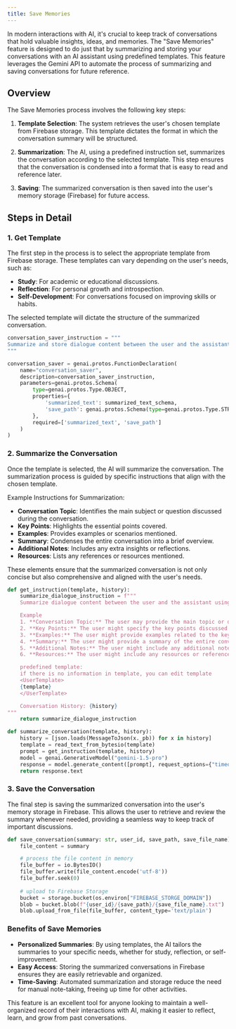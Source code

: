 ```yaml
---
title: Save Memories
---
```


In modern interactions with AI, it's crucial to keep track of conversations that hold valuable insights, ideas, and memories. The "Save Memories" feature is designed to do just that by summarizing and storing your conversations with an AI assistant using predefined templates. This feature leverages the Gemini API to automate the process of summarizing and saving conversations for future reference.

## Overview

The Save Memories process involves the following key steps:

1. **Template Selection**: The system retrieves the user's chosen template from Firebase storage. This template dictates the format in which the conversation summary will be structured.

2. **Summarization**: The AI, using a predefined instruction set, summarizes the conversation according to the selected template. This step ensures that the conversation is condensed into a format that is easy to read and reference later.

3. **Saving**: The summarized conversation is then saved into the user's memory storage (Firebase) for future access.

## Steps in Detail

### 1. Get Template

The first step in the process is to select the appropriate template from Firebase storage. These templates can vary depending on the user's needs, such as:

- **Study**: For academic or educational discussions.
- **Reflection**: For personal growth and introspection.
- **Self-Development**: For conversations focused on improving skills or habits.

The selected template will dictate the structure of the summarized conversation.

```python
conversation_saver_instruction = """
Summarize and store dialogue content between the user and the assistant using the user's predefined template. 
"""

conversation_saver = genai.protos.FunctionDeclaration(
    name="conversation_saver",
    description=conversation_saver_instruction,
    parameters=genai.protos.Schema(
        type=genai.protos.Type.OBJECT,
        properties={
            'summarized_text': summarized_text_schema,
            'save_path': genai.protos.Schema(type=genai.protos.Type.STRING)
        },
        required=['summarized_text', 'save_path']
    )
)
```

### 2. Summarize the Conversation
Once the template is selected, the AI will summarize the conversation. The summarization process is guided by specific instructions that align with the chosen template.

Example Instructions for Summarization:
- **Conversation Topic**: Identifies the main subject or question discussed during the conversation.
- **Key Points**: Highlights the essential points covered.
- **Examples**: Provides examples or scenarios mentioned.
- **Summary**: Condenses the entire conversation into a brief overview.
- **Additional Notes**: Includes any extra insights or reflections.
- **Resources**: Lists any references or resources mentioned.

These elements ensure that the summarized conversation is not only concise but also comprehensive and aligned with the user's needs.

```python
def get_instruction(template, history):
    summarize_dialogue_instruction = f"""
    Summarize dialogue content between the user and the assistant using the user's predefined template. 

    Example
    1. **Conversation Topic:** The user may provide the main topic or question discussed.
    2. **Key Points:** The user might specify the key points discussed during the conversation.
    3. **Examples:** The user might provide examples related to the key points.
    4. **Summary:** The user might provide a summary of the entire conversation.
    5. **Additional Notes:** The user might include any additional notes or insights.
    6. **Resources:** The user might include any resources or references mentioned during the conversation.

    predefined template:
    if there is no information in template, you can edit template
    <UserTemplate>
    {template}
    </UserTemplate>

    Conversation History: {history}
"""
    return summarize_dialogue_instruction

def summarize_conversation(template, history):
    history = [json.loads(MessageToJson(x._pb)) for x in history]    
    template = read_text_from_bytesio(template)
    prompt = get_instruction(template, history)
    model = genai.GenerativeModel("gemini-1.5-pro")
    response = model.generate_content([prompt], request_options={"timeout": 6000})
    return response.text

```

### 3. Save the Conversation
The final step is saving the summarized conversation into the user's memory storage in Firebase. This allows the user to retrieve and review the summary whenever needed, providing a seamless way to keep track of important discussions.

```python
def save_conversation(summary: str, user_id, save_path, save_file_name):
    file_content = summary

    # process the file content in memory
    file_buffer = io.BytesIO()
    file_buffer.write(file_content.encode('utf-8'))
    file_buffer.seek(0)
    
    # upload to Firebase Storage
    bucket = storage.bucket(os.environ["FIREBASE_STORGE_DOMAIN"])
    blob = bucket.blob(f"{user_id}/{save_path}/{save_file_name}.txt")
    blob.upload_from_file(file_buffer, content_type='text/plain')
```

### Benefits of Save Memories
- **Personalized Summaries**: By using templates, the AI tailors the summaries to your specific needs, whether for study, reflection, or self-improvement.
- **Easy Access**: Storing the summarized conversations in Firebase ensures they are easily retrievable and organized.
- **Time-Saving**: Automated summarization and storage reduce the need for manual note-taking, freeing up time for other activities.

This feature is an excellent tool for anyone looking to maintain a well-organized record of their interactions with AI, making it easier to reflect, learn, and grow from past conversations.
